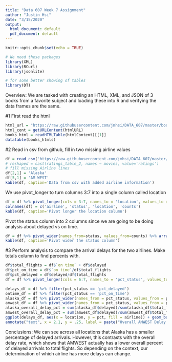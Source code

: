 ```yaml
---
title: "Data 607 Week 7 Assignment"
author: "Justin Hsi"
date: "3/15/2020"
output:
  html_document: default
  pdf_document: default
---
```



```r
knitr::opts_chunk$set(echo = TRUE)

# We need these packages
library(XML)
library(RCurl)
library(jsonlite)

# for some better showing of tables
library(DT)
```


Overview:
We are tasked with creating an HTML, XML, and JSON of 3 books from a favorite subject and loading these into R and verifying the data frames are the same.


#1
First read the html
```r
html_url = "https://raw.githubusercontent.com/jmhsi/DATA_607/master/books.html"
html_cont = getURLContent(htmlURL)
books_html = readHTMLTable(htmlContent)[[1]]
datatable(books_htmls)
```

#2
Read in csv from github, fill in two missing airline values
```r
df = read_csv('https://raw.githubusercontent.com/jmhsi/DATA_607/master/flights.csv')
# reshaped = cast(ratings_table_2, names ~ movies, value='ratings')
# fill missing Airline lines
df[2,1] = 'Alaska'
df[5,1] = 'AM WEST'
kable(df, caption='Data from csv with added airline information')
```

We use pivot_longer to turn columns 3:7 into a single column called location
```r
df = df %>% pivot_longer(cols = 3:7, names_to = 'location', values_to ='counts', values_drop_na = TRUE)
colnames(df) = c('airline', 'status', 'location', 'counts')
kable(df, caption='Pivot longer the location column')
```

Pivot the status column into 2 columns since we are going to be doing analysis about delayed vs on time.
```r
df = df %>% pivot_wider(names_from=status, values_from=counts) %>% arrange(airline)
kable(df, caption='Pivot wider the status column')
```

#3
Perform analysis to compare the arrival delays for the two airlines.
Make totals column to find percents with.
```r
df$total_flights = df$`on time` + df$delayed
df$pct_on_time = df$`on time`/df$total_flights
df$pct_delayed = df$delayed/df$total_flights
df = df %>% pivot_longer(cols = 6:7, names_to = 'pct_status', values_to = 'pct')
```

```r
delays_df = df %>% filter(pct_status == 'pct_delayed')
ontime_df = df %>% filter(pct_status == 'pct_on_time')
alaska_df = df %>% pivot_wider(names_from = pct_status, values_from = pct) %>% filter(airline == 'Alaska')
amwest_df = df %>% pivot_wider(names_from = pct_status, values_from = pct) %>% filter(airline == 'AM WEST')
alaska_overall_delay_pct = sum(alaska_df$delayed)/sum(alaska_df$total_flights)
amwest_overall_delay_pct = sum(amwest_df$delayed)/sum(amwest_df$total_flights)
ggplot(delays_df, aes(x = location, y = pct, fill = airline)) + geom_bar(stat = 'identity', position = 'dodge') + ylab("pct_delays") + annotate("text", x = 2, y = .28, label = paste("Overall Alaska Delay Rate:", alaska_overall_delay_pct)) +
annotate("text", x = 2.1, y = .25, label = paste("Overall AMWEST Delay Rate:", amwest_overall_delay_pct))
```

Conclusions:
We can see across all locations that Alaska has a smaller percentage of delayed arrivals.
However, this contrasts with the overall delay rate, which shows that AMWEST actually
has a lower overall percent of delayed arrivals to total flights. So depending on the
context, our determination of which airline has more delays can change.
